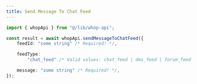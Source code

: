 ```yaml
---
title: Send Message To Chat Feed
---
```


```typescript
import { whopApi } from "@/lib/whop-api";

const result = await whopApi.sendMessageToChatFeed({
	feedId: "some string" /* Required! */,

	feedType:
		"chat_feed" /* Valid values: chat_feed | dms_feed | forum_feed | livestream_feed | universal_post | user */ /* Required! */,

	message: "some string" /* Required! */,
});

```
